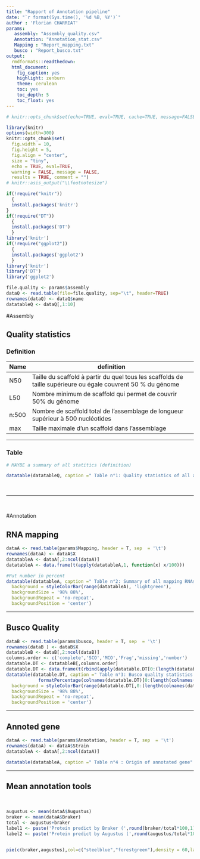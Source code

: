 ```yaml
---
title: "Rapport of Annotation pipeline"
date: "`r format(Sys.time(), '%d %B, %Y')`"
author : 'Florian CHARRIAT'
params:
   assembly: "Assembly_quality.csv"
   Annotation: "Annotation_stat.csv"
   Mapping : "Report_mapping.txt"
   busco : "Report_busco.txt"
output:
  rmdformats::readthedown:
  html_document:
    fig_caption: yes
    highlight: zenburn
    theme: cerulean
    toc: yes
    toc_depth: 5
    toc_float: yes
---
```



```r
# knitr::opts_chunk$set(echo=TRUE, eval=TRUE, cache=TRUE, message=FALSE, warning=FALSE, comment="")

library(knitr)
options(width=300)
knitr::opts_chunk$set(
  fig.width = 10, 
  fig.height = 5, 
  fig.align = "center", 
  size = "tiny", 
  echo = TRUE, eval=TRUE, 
  warning = FALSE, message = FALSE, 
  results = TRUE, comment = "")
# knitr::asis_output("\\footnotesize")

```


```r
if(!require("knitr"))
  {
  install.packages('knitr')
}
if(!require("DT"))
  {
  install.packages('DT')
  }
library('knitr')
if(!require("ggplot2"))
  {
  install.packages('ggplot2')
  }
library('knitr')
library('DT')
library('ggplot2')
```

```r
file.quality <- params$assembly
dataQ <- read.table(file=file.quality, sep="\t", header=TRUE)
rownames(dataQ) <- dataQ$name
datatableQ <- dataQ[,1:10]
```


#Assembly

## Quality statistics

### Definition

Name  | definition
------| -----------------------------------------------------------------------------------------------------------
N50 | Taille du scaffold à partir du quel tous les scaffolds de taille supérieure ou égale couvrent 50 % du génome
L50 | Nombre minimum de scaffold qui permet de couvrir 50% du génome
n:500 | Nombre de scaffold total de l'assemblage de longueur supérieur à 500 nucléotides
max | Taille maximale d'un scaffold dans l'assemblage

----------

### Table


```R

# MAYBE a summary of all statitics (definition)

datatable(datatableQ, caption =" Table n°1: Quality statistics of all assemblies",colnames = c('Id', colnames(datatableQ)),extensions = 'Buttons', options = list(dom = 'Blfrtip',buttons = c('copy', 'csv', 'excel', 'pdf', 'print'))) 
```

&nbsp;

----------

&nbsp;

#Annotation


## RNA mapping


```R
dataA <- read.table(params$Mapping, header = T, sep  = '\t')
rownames(dataA) <- dataA$X
datatableA <- dataA[,2:ncol(dataA)]
datatableA <- data.frame(t(apply(datatableA,1, function(x) x/100)))

#Put number in percent
datatable(datatableA, caption =" Table n°2: Summary of all mapping RNAseq for BRAKER & Augustus tools",colnames = c('Id', colnames(datatableA)),extensions = 'Buttons', options = list(dom = 'Blfrtip',buttons = c('copy', 'csv', 'excel', 'pdf', 'print'))) %>% formatPercentage(colnames(datatableA),2)%>% formatStyle(names(datatableA),
  background = styleColorBar(range(datatableA), 'lightgreen'),
  backgroundSize = '98% 88%',
  backgroundRepeat = 'no-repeat',
  backgroundPosition = 'center')
```

----------


## Busco Quality


```R
dataB <- read.table(params$busco, header = T, sep  = '\t')
rownames(dataB ) <- dataB$X
datatableB <- dataB[,2:ncol(dataB)]
columns.order <- c('complete','SCO','MCO','Frag','missing','number')
datatable.DT <- datatableB[,columns.order]
datatable.DT <- data.frame(t(rbind(apply(datatable.DT[0:(length(datatable.DT)-1)],1, function(x) x/100),datatable.DT$number)))
datatable(datatable.DT, caption =" Table n°3: Busco quality statistics for all annotations",colnames = c('Id','Complete gene','Single copy gene','Multiple copy gene','Fragment gene','Missing gene','Number gene used'),extensions = 'Buttons', options = list(dom = 'Blfrtip',buttons = c('copy', 'csv', 'excel', 'pdf', 'print'))) %>% 
            formatPercentage(colnames(datatable.DT)[0:(length(colnames(datatable.DT))-1)],2)%>% formatStyle(names(datatable.DT[,0:(length(colnames(datatable.DT))-1)]),
  background = styleColorBar(range(datatable.DT[,0:(length(colnames(datatable.DT))-1)]), 'lightgreen'),
  backgroundSize = '98% 88%',
  backgroundRepeat = 'no-repeat',
  backgroundPosition = 'center')
```

----------

## Annoted gene

```R
dataA <- read.table(params$Annotation, header = T, sep  = '\t')
rownames(dataA) <- dataA$Strain
datatableA <- dataA[,2:ncol(dataA)]

datatable(datatableA, caption =" Table n°4 : Origin of annotated gene" ,colnames = c('Id', 'Augustus','Braker','number of gene','Lengh mean (pb)','Length of assembly (mb)'),extensions = 'Buttons', options = list(dom = 'Blfrtip',buttons = c('copy', 'csv', 'excel', 'pdf', 'print'))) 
```

----------


## Mean annotation tools 

&nbsp;


```r
augustus <- mean(dataA$Augustus)
braker <- mean(dataA$Braker)
total <- augustus+braker
label1 <- paste('Protein predict by Braker (',round(braker/total*100,1),'%)')
label2 <- paste('Protein predict by Augustus (',round(augustus/total*100,1), '%)')


pie(c(braker,augustus),col=c("steelblue","forestgreen"),density = 60,label = c(label1, label2), main ='Origin of protein annoted by Annotation_pipeline')

```





